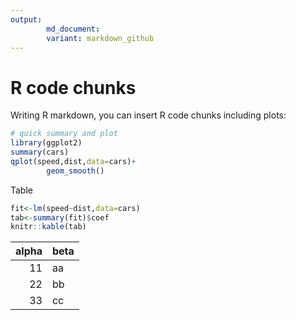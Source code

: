 ```yaml
---
output:
        md_document:
        variant: markdown_github
---
```


R code chunks
=============================================

Writing R markdown, you can insert R code chunks including plots:

```r
# quick summary and plot
library(ggplot2)
summary(cars)
qplot(speed,dist,data=cars)+
        geom_smooth()
```

Table
```r
fit<-lm(speed~dist,data=cars)
tab<-summary(fit)$coef
knitr::kable(tab)
```

| alpha | beta |
|-----: |:---- |
| 11    | aa   |
| 22    | bb   |
| 33    | cc   |
